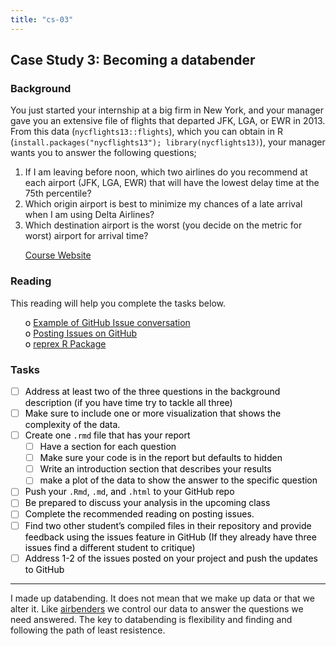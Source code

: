 ```yaml
---
title: "cs-03"
---
```







## Case Study 3: Becoming a databender 
### Background 
You just started your internship at a big firm in New York, and your manager gave you an extensive file of flights that departed JFK, LGA, or EWR in 2013. From this data (`nycflights13::flights`), which you can obtain in R (`install.packages("nycflights13"); library(nycflights13)`), your manager wants you to answer the following questions;

1. If I am leaving before noon, which two airlines do you recommend at each airport (JFK, LGA, EWR) that will have the lowest delay time at the 75th percentile?
2. Which origin airport is best to minimize my chances of a late arrival when I am using Delta Airlines?
3. Which destination airport is the worst (you decide on the metric for worst) airport for arrival time?

 * [Course Website](../index.html)






### Reading

This reading will help you complete the tasks below.

* o [Example of GitHub Issue conversation](https://github.com/STAT545-UBC/Discussion/issues/387){target='blank'}
* o [Posting Issues on GitHub](https://guides.github.com/features/issues/){target='blank'}
* o [reprex R Package](https://github.com/tidyverse/reprex#what-is-a-reprex){target='blank'}


### Tasks


<style>
ul {
   color: black;
   list-style-type: none;
   list-style-position: outside;

}

</style>


* [ ] Address at least two of the three questions in the background description (if you have time try to tackle all three)
* [ ] Make sure to include one or more visualization that shows the complexity of the data.
* [ ] Create one `.rmd` file that has your report
    * [ ] Have a section for each question
    * [ ] Make sure your code is in the report but defaults to hidden
    * [ ] Write an introduction section that describes your results
    * [ ] make a plot of the data to show the answer to the specific question
* [ ] Push your `.Rmd`, `.md`, and `.html` to your GitHub repo
* [ ] Be prepared to discuss your analysis in the upcoming class
* [ ] Complete the recommended reading on posting issues.
* [ ] Find two other student's compiled files in their repository and provide feedback using the issues feature in GitHub (If they already have three issues find a different student to critique)
* [ ] Address 1-2 of the issues posted on your project and push the updates to GitHub





---------

I made up databending.  It does not mean that we make up data or that we alter it.  Like [airbenders](http://avatar.wikia.com/wiki/Airbending){target="blank"} we control our data to answer the questions we need answered.  The key to databending is flexibility and finding and following the path of least resistence.






